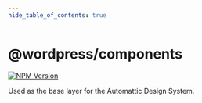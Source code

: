 ```yaml
---
hide_table_of_contents: true
---
```



# @wordpress/components

[![NPM Version](https://img.shields.io/npm/v/%40wordpress%2Fcomponents)](https://www.npmjs.com/package/@wordpress/components)

Used as the base layer for the Automattic Design System.

<WPComponentsTable />
